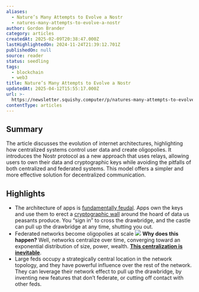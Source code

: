 ```yaml
---
aliases:
  - Nature’s Many Attempts to Evolve a Nostr
  - natures-many-attempts-to-evolve-a-nostr
author: Gordon Brander
category: articles
createdAt: 2025-02-09T20:38:47.000Z
lastHighlightedOn: 2024-11-24T21:39:12.701Z
publishedOn: null
source: reader
status: seedling
tags:
  - blockchain
  - web3
title: Nature’s Many Attempts to Evolve a Nostr
updatedAt: 2025-04-12T15:55:17.000Z
url: >-
  https://newsletter.squishy.computer/p/natures-many-attempts-to-evolve-a?triedRedirect=true
contentType: articles
---
```

## Summary

The article discusses the evolution of internet architectures, highlighting how centralized systems control user data and create oligopolies. It introduces the Nostr protocol as a new approach that uses relays, allowing users to own their data and cryptographic keys while avoiding the pitfalls of both centralized and federated systems. This model offers a simpler and more effective solution for decentralized communication.

## Highlights

- The architecture of apps is [fundamentally feudal](https://newsletter.squishy.computer/p/web3). Apps own the keys and use them to erect a [cryptographic wall](https://developer.mozilla.org/en-US/docs/Web/Security/Same-origin_policy) around the hoard of data us peasants produce. You “sign in” to cross the drawbridge, and the castle can pull up the drawbridge at any time, shutting you out.
- Federated networks become oligopolies at scale
  ![](https://substackcdn.com/image/fetch/w_1456,c_limit,f_auto,q_auto:good,fl_progressive:steep/https%3A%2F%2Fsubstack-post-media.s3.amazonaws.com%2Fpublic%2Fimages%2Fac85b772-5c53-4332-9cb8-a8ba588c8f76_1500x1161.png)
  **Why does this happen?** Well, networks centralize over time, converging toward an exponential distribution of size, power, wealth. **[This centralization is inevitable](https://newsletter.squishy.computer/p/centralization-is-inevitable)**.
- Large feds occupy a strategically central location in the network topology, and they have powerful influence over the rest of the network. They can leverage their network effect to pull up the drawbridge, by inventing new features that don’t federate, or cutting off contact with other feds.
